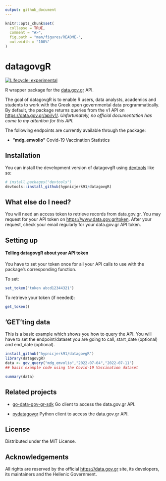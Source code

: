 ```yaml
---
output: github_document
---
```


<!-- README.md is generated from README.Rmd. Please edit that file -->

```r
knitr::opts_chunk$set(
  collapse = TRUE,
  comment = "#>",
  fig.path = "man/figures/README-",
  out.width = "100%"
)
```

# datagovgR

<!-- badges: start -->

[![Lifecycle: experimental](https://img.shields.io/badge/lifecycle-experimental-orange.svg)](https://lifecycle.r-lib.org/articles/stages.html#experimental)

<!-- badges: end -->

R wrapper package for the [data.gov.gr](https://www.data.gov.gr) API.

The goal of datagovgR is to enable R users, data analysts, academics and students to work with the Greek open governmental data programmatically. By default, the package returns queries from the v1 API on <https://data.gov.gr/api/v1/>. *Unfortunately, no official documentation has come to my attention for this API.*

The following endpoints are currently available through the package:

-   **"mdg_emvolio"** Covid-19 Vaccination Statistics

## Installation

You can install the development version of datagovgR using [devtools](https://github.com/r-lib/devtools "Devtools package") like so:

``` r
# install.packages("devtools")
devtools::install_github(hypnicjerk91/datagovgR)
```

## What else do I need?

You will need an access token to retrieve records from data.gov.gr. You may request for your API token on <https://www.data.gov.gr/token>. After your request, check your email regularly for your data.gov.gr API token.

## Setting up

#### Telling datagovgR about your API token

You have to set your token once for all your API calls to use with the package's corresponding function.

To set:

``` r
set_token("token abcd12344321")
```

To retrieve your token (if needed):

``` r
get_token()
```

## 'GET'ting data

This is a basic example which shows you how to query the API. You will have to set the endpoint/dataset you are going to call, start_date (optional) and end_date (optional).

```r
install_github("hypnicjerk91/datagovgR")
library(datagovgR)
data <- gov_query("mdg_emvolio","2022-07-04","2022-07-11")
## basic example code using the Covid-19 Vaccination dataset
```

```r
summary(data)
```

## Related projects

-   [go-data-gov-gr-sdk](https://github.com/ppapapetrou76/go-data-gov-gr-sdk) Go client to access the data.gov.gr API.

-   [pydatagovgr](https://github.com/ilias-ant/pydatagovgr) Python client to access the data.gov.gr API.

## License

Distributed under the MIT License.

## Acknowledgements

All rights are reserved by the official <https://data.gov.gr> site, its developers, its maintainers and the Hellenic Government.
